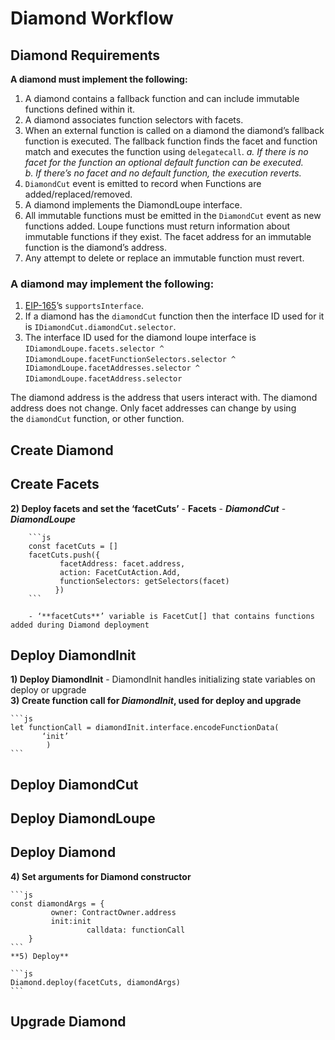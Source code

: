 # **Diamond Workflow**

## **Diamond Requirements**

**A diamond must implement the following:**
1. A diamond contains a fallback function and can include immutable functions defined within it.
2. A diamond associates function selectors with facets.
3. When an external function is called on a diamond the diamond’s fallback function is executed. The fallback function finds the facet and function match and executes the function using `delegatecall`. 
    *a. If there is no facet for the function an optional default function can be executed. <br/>*
    *b. If there’s no facet and no default function, the execution reverts.*
4. `DiamondCut` event is emitted to record when Functions are added/replaced/removed.
5. A diamond implements the DiamondLoupe interface.
6. All immutable functions must be emitted in the `DiamondCut` event as new functions added. Loupe functions must return information about immutable functions if they exist. The facet address for an immutable function is the diamond’s address. 
7. Any attempt to delete or replace an immutable function must revert.

### A diamond may implement the following:

1. [EIP-165](https://eips.ethereum.org/EIPS/eip-165)’s `supportsInterface`. 
2. If a diamond has the `diamondCut` function then the interface ID used for it is `IDiamondCut.diamondCut.selector`. 
3. The interface ID used for the diamond loupe interface is 
`IDiamondLoupe.facets.selector ^ `
`IDiamondLoupe.facetFunctionSelectors.selector ^ IDiamondLoupe.facetAddresses.selector ^ `
`IDiamondLoupe.facetAddress.selector`

The diamond address is the address that users interact with. The diamond address does not change. Only facet addresses can change by using the `diamondCut` function, or other function.

## Create Diamond

## Create Facets
**2) Deploy facets and set the ‘facetCuts’**
    - **Facets**
        - ***DiamondCut***
        - ***DiamondLoupe***
        
        ```js
        const facetCuts = []
        facetCuts.push({
               facetAddress: facet.address,
               action: FacetCutAction.Add,
               functionSelectors: getSelectors(facet)
              })
        ```
        
        - ‘**facetCuts**’ variable is FacetCut[] that contains functions added during Diamond deployment
## Deploy DiamondInit
**1) Deploy DiamondInit**
    - DiamondInit handles initializing state variables on deploy or upgrade <br/>
**3) Create function call for *DiamondInit*, used for deploy and upgrade**
    
    ```js
    let functionCall = diamondInit.interface.encodeFunctionData(
           ‘init’
            )
    ```

## Deploy DiamondCut
## Deploy DiamondLoupe
## Deploy Diamond
**4) Set arguments for Diamond constructor**
    
    ```js
    const diamondArgs = {
             owner: ContractOwner.address
             init:init 
    				 calldata: functionCall
        }
    ```
    **5) Deploy**
    
    ```js
    Diamond.deploy(facetCuts, diamondArgs)
    ```
## Upgrade Diamond




    

    
